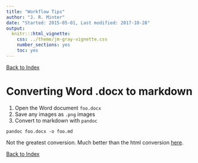 ```yaml
---
title: "Workflow Tips"
author: "J. R. Minter"
date: "Started: 2015-05-01, Last modified: 2017-10-28"
output:
  knitr:::html_vignette:
    css: ../theme/jm-gray-vignette.css
    number_sections: yes
    toc: yes
---
```


[Back to Index](../README.html)


# Converting Word .docx to markdown



1. Open the Word document `foo.docx`
2. Save any images as `.png` images
3. Convert to markdown with `pandoc`

```
pandoc foo.docx -o foo.md
```
Not the greatest conversion. Much better than the html conversion
[here](http://sumanmathmedicine.blogspot.com/2014/11/using-markdown-and-pandoc-for.html).


[Back to Index](../README.html)